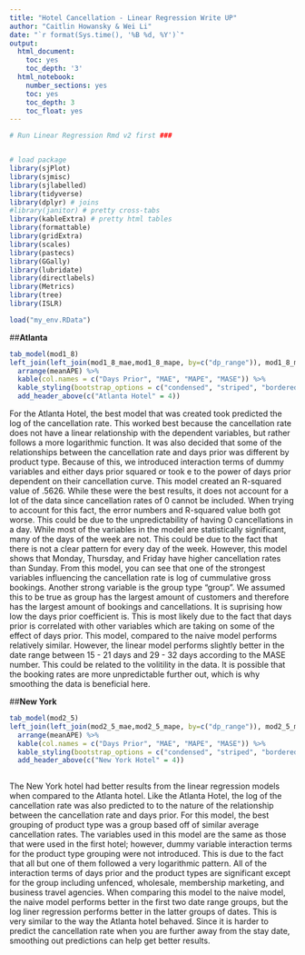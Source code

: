 ```yaml
---
title: "Hotel Cancellation - Linear Regression Write UP"
author: "Caitlin Howansky & Wei Li"
date: "`r format(Sys.time(), '%B %d, %Y')`"
output:
  html_document:
    toc: yes
    toc_depth: '3'
  html_notebook:
    number_sections: yes
    toc: yes
    toc_depth: 3
    toc_float: yes
---
```


```r
# Run Linear Regression Rmd v2 first ###


# load package
library(sjPlot)
library(sjmisc)
library(sjlabelled)
library(tidyverse) 
library(dplyr) # joins
#library(janitor) # pretty cross-tabs
library(kableExtra) # pretty html tables
library(formattable)
library(gridExtra)
library(scales)
library(pastecs)
library(GGally)
library(lubridate)
library(directlabels)
library(Metrics)
library(tree)
library(ISLR)

load("my_env.RData")
```
##__Atlanta__
```r
tab_model(mod1_8)
left_join(left_join(mod1_8_mae,mod1_8_mape, by=c("dp_range")), mod1_8_mase, by=c("dp_range"))%>%
  arrange(meanAPE) %>%
  kable(col.names = c("Days Prior", "MAE", "MAPE", "MASE")) %>%
  kable_styling(bootstrap_options = c("condensed", "striped", "bordered")) %>%
  add_header_above(c("Atlanta Hotel" = 4))
```


For the Atlanta Hotel, the best model that was created took predicted the log of the cancellation rate. This worked best because the cancellation rate does not have a linear relationship with the dependent variables, but rather follows a more logarithmic function. It was also decided that some of the relationships between the cancellation rate and days prior was different by product type. Because of this, we introduced interaction terms of dummy variables and either days prior squared or took e to the power of days prior dependent on their cancellation curve. This model created an R-squared value of .5626. While these were the best results, it does not account for a lot of the data since cancellation rates of 0 cannot be included. When trying to account for this fact, the error numbers and R-squared value both got worse. This could be due to the unpredictability of having 0 cancellations in a day. While most of the variables in the model are statistically significant, many of the days of the week are not. This could be due to the fact that there is not a clear pattern for every day of the week. However, this model shows that Monday, Thursday, and Friday have higher cancellation rates than Sunday. From this model, you can see that one of the strongest variables influencing the cancellation rate is log of cummulative gross bookings. Another strong variable is the group type "group". We assumed this to be true as group has the largest amount of customers and therefore has the largest amount of bookings and cancellations. It is suprising how low the days prior coefficient is. This is most likely due to the fact that days prior is correlated with other variables which are taking on some of the effect of days prior.  This model, compared to the naive model performs relatively similar. However, the linear model performs slightly better in the date range between 15 - 21 days and 29 - 32 days according to the MASE number. This could be related to the volitility in the data. It is possible that the booking rates are more unpredictable further out, which is why smoothing the data is beneficial here. 


##__New York__
```r
tab_model(mod2_5)
left_join(left_join(mod2_5_mae,mod2_5_mape, by=c("dp_range")), mod2_5_mase, by=c("dp_range")) %>%
  arrange(meanAPE) %>%
  kable(col.names = c("Days Prior", "MAE", "MAPE", "MASE")) %>%
  kable_styling(bootstrap_options = c("condensed", "striped", "bordered")) %>%
  add_header_above(c("New York Hotel" = 4))
  
```

The New York hotel had better results from the linear regression models when compared to the Atlanta hotel. Like the Atlanta Hotel, the log of the cancellation rate was also predicted to to the nature of the relationship between the cancellation rate and days prior. For this model, the best grouping of product type was a group based off of similar average cancellation rates. The variables used in this model are the same as those that were used in the first hotel; however, dummy variable interaction terms for the product type grouping were not introduced. This is due to the fact that all but one of them followed a very logarithmic pattern. All of the interaction terms of days prior and the product types are significant except for the group including unfenced, wholesale, membership marketing, and business travel agencies. When comparing this model to the naive model, the naive model performs better in the first two date range groups, but the log liner regression performs better in the latter groups of dates. This is very similar to the way the Atlanta hotel behaved. Since it is harder to predict the cancellation rate when you are further away from the stay date, smoothing out predictions can help get better results. 


